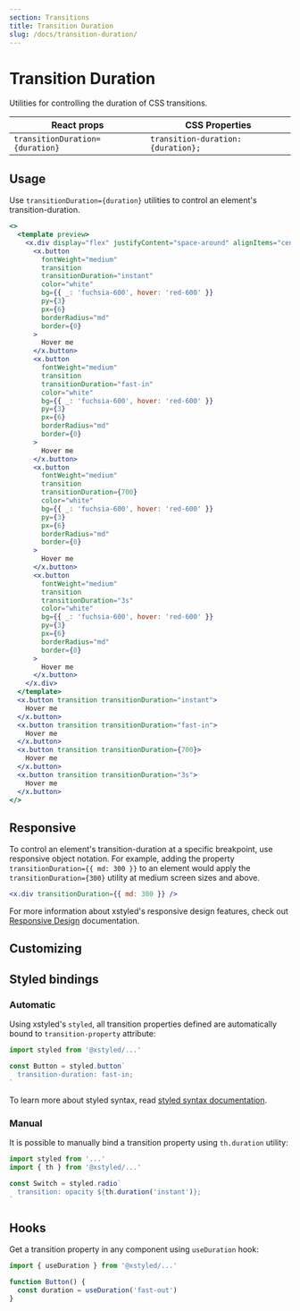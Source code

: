 ```yaml
---
section: Transitions
title: Transition Duration
slug: /docs/transition-duration/
---
```


# Transition Duration

Utilities for controlling the duration of CSS transitions.

<carbon-ad />

| React props                     | CSS Properties                     |
| ------------------------------- | ---------------------------------- |
| `transitionDuration={duration}` | `transition-duration: {duration};` |

## Usage

Use `transitionDuration={duration}` utilities to control an element's transition-duration.

```jsx preview color=fuchsia
<>
  <template preview>
    <x.div display="flex" justifyContent="space-around" alignItems="center">
      <x.button
        fontWeight="medium"
        transition
        transitionDuration="instant"
        color="white"
        bg={{ _: 'fuchsia-600', hover: 'red-600' }}
        py={3}
        px={6}
        borderRadius="md"
        border={0}
      >
        Hover me
      </x.button>
      <x.button
        fontWeight="medium"
        transition
        transitionDuration="fast-in"
        color="white"
        bg={{ _: 'fuchsia-600', hover: 'red-600' }}
        py={3}
        px={6}
        borderRadius="md"
        border={0}
      >
        Hover me
      </x.button>
      <x.button
        fontWeight="medium"
        transition
        transitionDuration={700}
        color="white"
        bg={{ _: 'fuchsia-600', hover: 'red-600' }}
        py={3}
        px={6}
        borderRadius="md"
        border={0}
      >
        Hover me
      </x.button>
      <x.button
        fontWeight="medium"
        transition
        transitionDuration="3s"
        color="white"
        bg={{ _: 'fuchsia-600', hover: 'red-600' }}
        py={3}
        px={6}
        borderRadius="md"
        border={0}
      >
        Hover me
      </x.button>
    </x.div>
  </template>
  <x.button transition transitionDuration="instant">
    Hover me
  </x.button>
  <x.button transition transitionDuration="fast-in">
    Hover me
  </x.button>
  <x.button transition transitionDuration={700}>
    Hover me
  </x.button>
  <x.button transition transitionDuration="3s">
    Hover me
  </x.button>
</>
```

## Responsive

To control an element's transition-duration at a specific breakpoint, use responsive object notation. For example, adding the property `transitionDuration={{ md: 300 }}` to an element would apply the `transitionDuration={300}` utility at medium screen sizes and above.

```jsx
<x.div transitionDuration={{ md: 300 }} />
```

For more information about xstyled's responsive design features, check out [Responsive Design](/docs/responsive-design/) documentation.

## Customizing


<CustomizeDurations />

## Styled bindings

### Automatic

Using xstyled's `styled`, all transition properties defined are automatically bound to `transition-property` attribute:

```js
import styled from '@xstyled/...'

const Button = styled.button`
  transition-duration: fast-in;
`
```

To learn more about styled syntax, read [styled syntax documentation](/docs/enhanced-styled-components/).

### Manual

It is possible to manually bind a transition property using `th.duration` utility:

```js
import styled from '...'
import { th } from '@xstyled/...'

const Switch = styled.radio`
  transition: opacity ${th.duration('instant')};
`
```

## Hooks

Get a transition property in any component using `useDuration` hook:

```js
import { useDuration } from '@xstyled/...'

function Button() {
  const duration = useDuration('fast-out')
}
```
